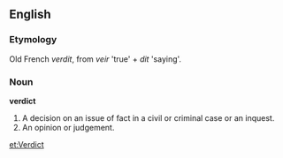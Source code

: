 ==English==
===Etymology===
Old French ''verdit'', from ''veir'' 'true' + ''dit'' 'saying'.

===Noun===
'''verdict'''
#A decision on an issue of fact in a civil or criminal case or an inquest.
#An opinion or judgement.

[[et:Verdict]]